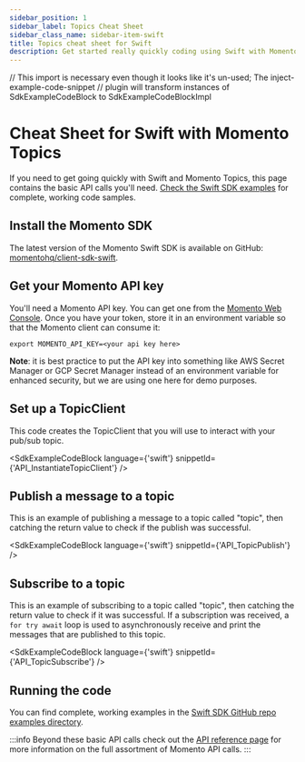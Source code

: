 ```yaml
---
sidebar_position: 1
sidebar_label: Topics Cheat Sheet
sidebar_class_name: sidebar-item-swift
title: Topics cheat sheet for Swift
description: Get started really quickly coding using Swift with Momento Topics
---
```


// This import is necessary even though it looks like it's un-used; The inject-example-code-snippet
// plugin will transform instances of SdkExampleCodeBlock to SdkExampleCodeBlockImpl

# Cheat Sheet for Swift with Momento Topics

If you need to get going quickly with Swift and Momento Topics, this page contains the basic API calls you'll need. [Check the Swift SDK examples](https://github.com/momentohq/client-sdk-swift/tree/main/Examples) for complete, working code samples.

## Install the Momento SDK

The latest version of the Momento Swift SDK is available on GitHub: [momentohq/client-sdk-swift](https://github.com/momentohq/client-sdk-swift).

## Get your Momento API key

You'll need a Momento API key. You can get one from the [Momento Web Console](https://console.gomomento.com/).
Once you have your token, store it in an environment variable so that the Momento client can consume it:

```
export MOMENTO_API_KEY=<your api key here>
```

**Note**: it is best practice to put the API key into something like AWS Secret Manager or GCP Secret Manager instead of an environment variable for enhanced security, but we are using one here for demo purposes.

## Set up a TopicClient
This code creates the TopicClient that you will use to interact with your pub/sub topic.

<SdkExampleCodeBlock language={'swift'} snippetId={'API_InstantiateTopicClient'} />

## Publish a message to a topic
This is an example of publishing a message to a topic called "topic", then catching the return value to check if the publish was successful.

<SdkExampleCodeBlock language={'swift'} snippetId={'API_TopicPublish'} />

## Subscribe to a topic
This is an example of subscribing to a topic called "topic", then catching the return value to check if it was successful. If a subscription was received, a `for try await` loop is used to asynchronously receive and print the messages that are published to this topic.

<SdkExampleCodeBlock language={'swift'} snippetId={'API_TopicSubscribe'} />

## Running the code

You can find complete, working examples in the [Swift SDK GitHub repo examples directory](https://github.com/momentohq/client-sdk-swift/tree/main/examples).

:::info
Beyond these basic API calls check out the [API reference page](./../../api-reference) for more information on the full assortment of Momento API calls.
:::
